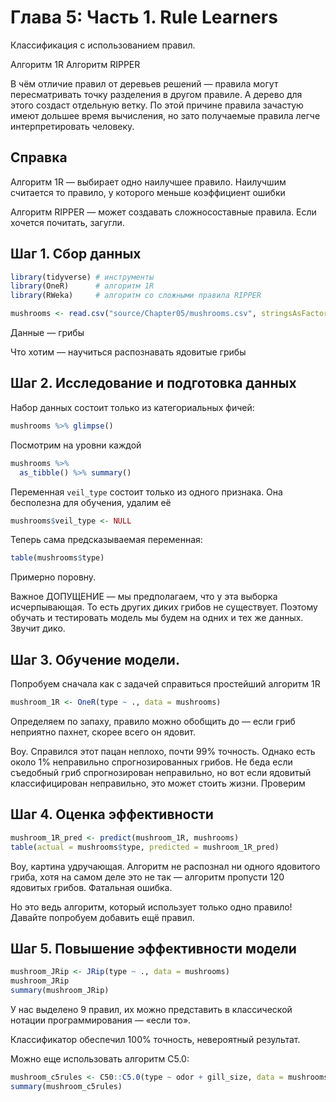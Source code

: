 # Глава 5: Часть 1. Rule Learners

Классификация с использованием правил.

Алгоритм 1R 
Алгоритм RIPPER 

В чём отличие правил от деревьев решений --- правила могут пересматривать точку разделения в другом правиле. А дерево для этого создаст отдельную ветку.
По этой причине правила зачастую имеют дольшее время вычисления, но зато получаемые правила легче интерпретировать человеку.

## Справка

Алгоритм 1R --- выбирает одно наилучшее правило. Наилучшим считается то правило, у которого меньше коэффициент ошибки

Алгоритм RIPPER --- может создавать сложносоставные правила. Если хочется почитать, загугли.


## Шаг 1. Сбор данных

```r
library(tidyverse) # инструменты
library(OneR)      # алгоритм 1R
library(RWeka)     # алгоритм со сложными правила RIPPER
```

```r
mushrooms <- read.csv("source/Chapter05/mushrooms.csv", stringsAsFactors = TRUE)
```

Данные --- грибы

Что хотим --- научиться распознавать ядовитые грибы

## Шаг 2. Исследование и подготовка данных

Набор данных состоит только из категориальных фичей:

```r
mushrooms %>% glimpse()
```

Посмотрим на уровни каждой
```r
mushrooms %>% 
  as_tibble() %>% summary()
```

Переменная `veil_type` состоит только из одного признака. Она бесполезна для обучения, удалим её

```r
mushrooms$veil_type <- NULL
```

Теперь сама предсказываемая переменная:

```r
table(mushrooms$type)
```

Примерно поровну.

Важное ДОПУЩЕНИЕ --- мы предполагаем, что у эта выборка исчерпывающая. То есть других диких грибов не существует. Поэтому обучать и тестировать модель мы будем на одних и тех же данных. Звучит дико.

## Шаг 3. Обучение модели.

Попробуем сначала как с задачей справиться простейший алгоритм 1R

```r
mushroom_1R <- OneR(type ~ ., data = mushrooms)
```

Определяем по запаху, правило можно обобщить до --- если гриб неприятно пахнет, скорее всего он ядовит.

Воу. Справился этот пацан неплохо, почти 99% точность. Однако есть около 1% неправильно спрогнозированных грибов. Не беда если съедобный гриб спрогнозирован неправильно, но вот если ядовитый классифицирован неправильно, это может стоить жизни. Проверим

## Шаг 4. Оценка эффективности


```r
mushroom_1R_pred <- predict(mushroom_1R, mushrooms)
table(actual = mushrooms$type, predicted = mushroom_1R_pred)
```

Воу, картина удручающая. Алгоритм не распознал ни одного ядовитого гриба, хотя на самом деле это не так --- алгоритм пропусти 120 ядовитых грибов. Фатальная ошибка.

Но это ведь алгоритм, который использует только одно правило! Давайте попробуем добавить ещё правил.

## Шаг 5. Повышение эффективности модели

```r
mushroom_JRip <- JRip(type ~ ., data = mushrooms)
mushroom_JRip
summary(mushroom_JRip)
```

У нас выделено 9 правил, их можно представить в классической нотации программирования --- «если то».

Классификатор обеспечил 100% точность, невероятный результат.

Можно еще использовать алгоритм С5.0:

```r
mushroom_c5rules <- C50::C5.0(type ~ odor + gill_size, data = mushrooms, rules = TRUE)
summary(mushroom_c5rules)
```

